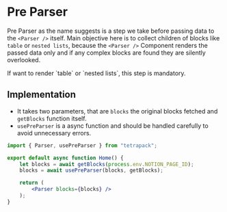 
# Pre Parser

Pre Parser as the name suggests is a step we take before passing data to the `<Parser />` itself.
Main objective here is to collect children of blocks like `table` or `nested lists`, because the `<Parser />` Component renders the passed data only and if any complex blocks are found they are silently overlooked.

<Callout type="info" emoji="ℹ️">
If want to render `table` or `nested lists`, this step is mandatory.
</Callout>

## Implementation

+ It takes two parameters, that are `blocks` the original blocks fetched and `getBlocks` function itself. 
+ `usePreParser` is a async function and should be handled carefully to avoid unnecessary errors.

```jsx
import { Parser, usePreParser } from "tetrapack";

export default async function Home() {
    let blocks = await getBlocks(process.env.NOTION_PAGE_ID);
    blocks = await usePreParser(blocks, getBlocks);

    return (
    	<Parser blocks={blocks} />
    );
}
```

